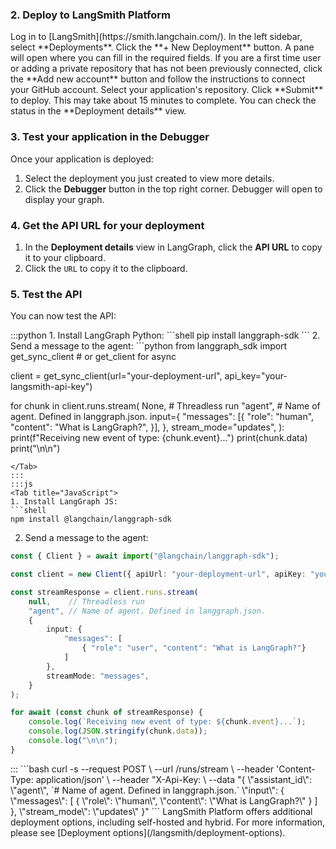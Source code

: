 
### 2. Deploy to LangSmith Platform

<Steps>
<Step title="Navigate to LangSmith Deployments">
    Log in to [LangSmith](https://smith.langchain.com/). In the left sidebar, select **Deployments**.
</Step>
<Step title="Create new deployment">
    Click the **+ New Deployment** button. A pane will open where you can fill in the required fields.
</Step>
<Step title="Link repository">
    If you are a first time user or adding a private repository that has not been previously connected, click the **Add new account** button and follow the instructions to connect your GitHub account.
</Step>
<Step title="Deploy repository">
    Select your application's repository. Click **Submit** to deploy. This may take about 15 minutes to complete. You can check the status in the **Deployment details** view.
</Step>
</Steps>

### 3. Test your application in the Debugger

Once your application is deployed:

1. Select the deployment you just created to view more details.
2. Click the **Debugger** button in the top right corner. Debugger will open to display your graph.

### 4. Get the API URL for your deployment

1. In the **Deployment details** view in LangGraph, click the **API URL** to copy it to your clipboard.
2. Click the `URL` to copy it to the clipboard.

### 5. Test the API

You can now test the API:

<Tabs>
:::python
<Tab title="Python">
1. Install LangGraph Python:
```shell
pip install langgraph-sdk
```
2. Send a message to the agent:
```python
from langgraph_sdk import get_sync_client # or get_client for async

client = get_sync_client(url="your-deployment-url", api_key="your-langsmith-api-key")

for chunk in client.runs.stream(
    None,    # Threadless run
    "agent", # Name of agent. Defined in langgraph.json.
    input={
        "messages": [{
            "role": "human",
            "content": "What is LangGraph?",
        }],
    },
    stream_mode="updates",
):
    print(f"Receiving new event of type: {chunk.event}...")
    print(chunk.data)
    print("\n\n")
```
</Tab>
:::
:::js
<Tab title="JavaScript">
1. Install LangGraph JS:
```shell
npm install @langchain/langgraph-sdk
```
2. Send a message to the agent:
```ts
const { Client } = await import("@langchain/langgraph-sdk");

const client = new Client({ apiUrl: "your-deployment-url", apiKey: "your-langsmith-api-key" });

const streamResponse = client.runs.stream(
    null,    // Threadless run
    "agent", // Name of agent. Defined in langgraph.json.
    {
        input: {
            "messages": [
                { "role": "user", "content": "What is LangGraph?"}
            ]
        },
        streamMode: "messages",
    }
);

for await (const chunk of streamResponse) {
    console.log(`Receiving new event of type: ${chunk.event}...`);
    console.log(JSON.stringify(chunk.data));
    console.log("\n\n");
}
```
</Tab>
:::
<Tab title="Rest API">
```bash
curl -s --request POST \
    --url <DEPLOYMENT_URL>/runs/stream \
    --header 'Content-Type: application/json' \
    --header "X-Api-Key: <LANGSMITH API KEY> \
    --data "{
        \"assistant_id\": \"agent\", `# Name of agent. Defined in langgraph.json.`
        \"input\": {
            \"messages\": [
                {
                    \"role\": \"human\",
                    \"content\": \"What is LangGraph?\"
                }
            ]
        },
        \"stream_mode\": \"updates\"
    }"
```
</Tab>
</Tabs>

<Tip>
LangSmith Platform offers additional deployment options, including self-hosted and hybrid. For more information, please see [Deployment options](/langsmith/deployment-options).
</Tip>
